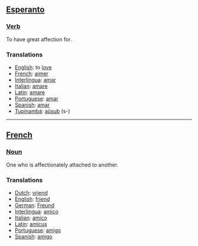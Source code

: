 ==[[Esperanto]]==

===[[Verb]]===
To have great affection for.

===Translations===
*[[English]]: to [[love]]
*[[French]]: [[aimer]]
*[[Interlingua]]: [[amar]]
*[[Italian]]: [[amare]]
*[[Latin]]: [[amare]]
*[[Portuguese]]: [[amar]]
*[[Spanish]]: [[amar]]
*[[Tupinambá]]: [[aûsub]] (s-)
----

==[[French]]==

===[[Noun]]===
One who is affectionately attached to another.

===Translations===
*[[Dutch]]: [[vriend]]
*[[English]]: [[friend]]
*[[German]]: [[Freund]]
*[[Interlingua]]: [[amico]]
*[[Italian]]: [[amico]]
*[[Latin]]: [[amicus]]
*[[Portuguese]]: [[amigo]]
*[[Spanish]]: [[amigo]]
